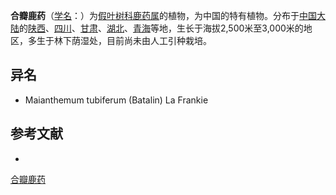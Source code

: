 {{Speciesbox
| name = 合瓣鹿药
| status = 
| status_system = 
| image =
| genus = Smilacina
| species = tubifera
| authority = Batal.
}}

'''合瓣鹿药'''（[[学名|学名]]：{{lang|la|''Smilacina tubifera''}}）为[[假叶树科|假叶树科]][[鹿药属|鹿药属]]的植物，为中国的特有植物。分布于[[中国大陆|中国大陆]]的[[陕西|陕西]]、[[四川|四川]]、[[甘肃|甘肃]]、[[湖北|湖北]]、[[青海|青海]]等地，生长于海拔2,500米至3,000米的地区，多生于林下荫湿处，目前尚未由人工引种栽培。

== 异名 ==
* Maianthemum tubiferum (Batalin) La Frankie

== 参考文献 ==
<div class="references-small">
* {{cite web| url =http://www.bioinfo.cn/db05/KmzwSpecies.php?action=view&id=5779| title =合瓣鹿药| work =《中国高等植物数据库全库》| publisher =中国科学院微生物研究所| author =昆明植物研究所| accessdate =2009-02-24| deadurl =yes| archiveurl =https://web.archive.org/web/20160305022526/http://www.bioinfo.cn/db05/KmzwSpecies.php?action=view&id=5779| archivedate =2016-03-05}}
</div>
{{Taxonbar|from=Q10916901}}

[[Category:鹿药属|合瓣鹿药]]


{{植物小作品}}